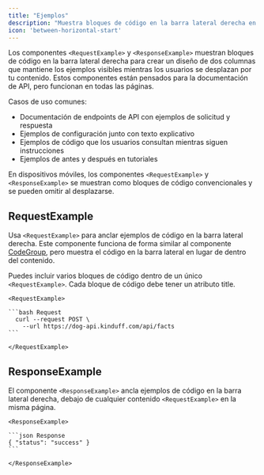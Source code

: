 ```yaml
---
title: "Ejemplos"
description: "Muestra bloques de código en la barra lateral derecha en dispositivos de escritorio"
icon: 'between-horizontal-start'
---
```


Los componentes `<RequestExample>` y `<ResponseExample>` muestran bloques de código en la barra lateral derecha para crear un diseño de dos columnas que mantiene los ejemplos visibles mientras los usuarios se desplazan por tu contenido. Estos componentes están pensados para la documentación de API, pero funcionan en todas las páginas.

Casos de uso comunes:

- Documentación de endpoints de API con ejemplos de solicitud y respuesta
- Ejemplos de configuración junto con texto explicativo
- Ejemplos de código que los usuarios consultan mientras siguen instrucciones
- Ejemplos de antes y después en tutoriales

En dispositivos móviles, los componentes `<RequestExample>` y `<ResponseExample>` se muestran como bloques de código convencionales y se pueden omitir al desplazarse.

## RequestExample

Usa `<RequestExample>` para anclar ejemplos de código en la barra lateral derecha. Este componente funciona de forma similar al componente [CodeGroup](/es/components/code-groups), pero muestra el código en la barra lateral en lugar de dentro del contenido.

Puedes incluir varios bloques de código dentro de un único `<RequestExample>`. Cada bloque de código debe tener un atributo title.

````mdx RequestExample
<RequestExample>

```bash Request
  curl --request POST \
    --url https://dog-api.kinduff.com/api/facts
```

</RequestExample>
````

## ResponseExample

El componente `<ResponseExample>` ancla ejemplos de código en la barra lateral derecha, debajo de cualquier contenido `<RequestExample>` en la misma página.

````mdx ResponseExample
<ResponseExample>

```json Response
{ "status": "success" }
```

</ResponseExample>
````
